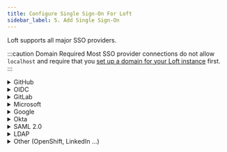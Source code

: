```yaml
---
title: Configure Single Sign-On For Loft
sidebar_label: 5. Add Single Sign-On
---
```




Loft supports all major SSO providers.

:::caution Domain Required
Most SSO provider connections do not allow `localhost` and require that you [set up a domain for your Loft instance](../getting-started/domain.mdx) first.
:::

<details>
    <summary>GitHub</summary>
    <FragmentAuthGitHub/>
</details>

<details>
    <summary>OIDC</summary>
    <FragmentAuthOIDC/>
</details>

<details>
    <summary>GitLab</summary>
    <FragmentAuthGitLab/>
</details>

<details>
    <summary>Microsoft</summary>
    <FragmentAuthMicrosoft/>
</details>

<details>
    <summary>Google</summary>
    <FragmentAuthGoogle/>
</details>

<details>
  <summary>Okta</summary>
  <FragmentAuthOkta/>
</details>

<details>
    <summary>SAML 2.0</summary>
    <FragmentAuthSAML/>
</details>

<details>
  <summary>LDAP</summary>
  <FragmentAuthLDAP/>
</details>

<details>
  <summary>Other (OpenShift, LinkedIn ...)</summary>
  <FragmentAuthOther/>
</details>